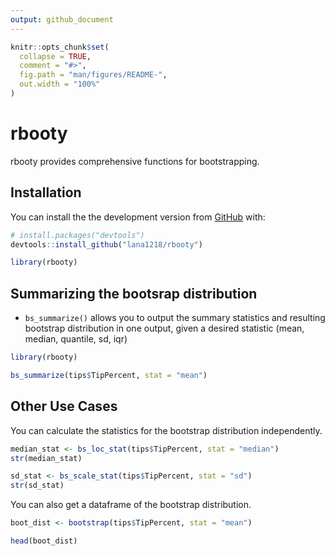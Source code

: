```yaml
---
output: github_document
---
```


<!-- README.md is generated from README.Rmd. Please edit that file -->

```r
knitr::opts_chunk$set(
  collapse = TRUE,
  comment = "#>",
  fig.path = "man/figures/README-",
  out.width = "100%"
)
```

# rbooty

<!-- badges: start -->
<!-- badges: end -->

rbooty provides comprehensive functions for bootstrapping.

## Installation

You can install the the development version from [GitHub](https://github.com/) with:

```r
# install.packages("devtools")
devtools::install_github("lana1218/rbooty")
```

```r
library(rbooty)
```


## Summarizing the bootsrap distribution

* `bs_summarize()` allows you to output the summary statistics and resulting bootstrap distribution in one output, given a desired statistic (mean, median, quantile, sd, iqr)

```r
library(rbooty)

bs_summarize(tips$TipPercent, stat = "mean")
```

## Other Use Cases
You can calculate the statistics for the bootstrap distribution independently.

```r
median_stat <- bs_loc_stat(tips$TipPercent, stat = "median")
str(median_stat)

sd_stat <- bs_scale_stat(tips$TipPercent, stat = "sd")
str(sd_stat)
```

You can also get a dataframe of the bootstrap distribution. 

```r
boot_dist <- bootstrap(tips$TipPercent, stat = "mean")

head(boot_dist)
```

